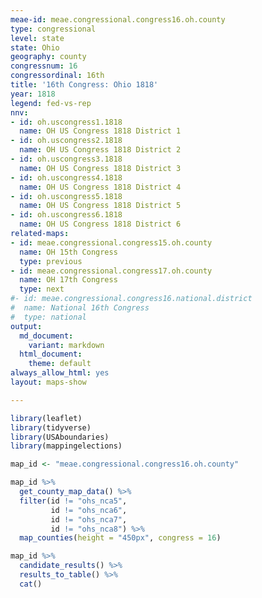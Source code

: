 ```yaml
---
meae-id: meae.congressional.congress16.oh.county
type: congressional
level: state
state: Ohio
geography: county
congressnum: 16
congressordinal: 16th
title: '16th Congress: Ohio 1818'
year: 1818
legend: fed-vs-rep
nnv:
- id: oh.uscongress1.1818
  name: OH US Congress 1818 District 1
- id: oh.uscongress2.1818
  name: OH US Congress 1818 District 2
- id: oh.uscongress3.1818
  name: OH US Congress 1818 District 3
- id: oh.uscongress4.1818
  name: OH US Congress 1818 District 4
- id: oh.uscongress5.1818
  name: OH US Congress 1818 District 5
- id: oh.uscongress6.1818
  name: OH US Congress 1818 District 6
related-maps:
- id: meae.congressional.congress15.oh.county
  name: OH 15th Congress
  type: previous
- id: meae.congressional.congress17.oh.county
  name: OH 17th Congress
  type: next
#- id: meae.congressional.congress16.national.district
#  name: National 16th Congress
#  type: national
output:
  md_document:
    variant: markdown
  html_document:
    theme: default
always_allow_html: yes
layout: maps-show

---
```


```r
library(leaflet)
library(tidyverse)
library(USAboundaries)
library(mappingelections)

map_id <- "meae.congressional.congress16.oh.county"
```

<div class="map">

```r
map_id %>%
  get_county_map_data() %>%
  filter(id != "ohs_nca5",
         id != "ohs_nca6",
         id != "ohs_nca7",
         id != "ohs_nca8") %>% 
  map_counties(height = "450px", congress = 16)
```

</div>

<div class="results-table">

```r
map_id %>%
  candidate_results() %>%
  results_to_table() %>%
  cat()
```

</div>
